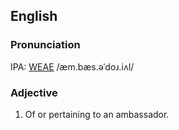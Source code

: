 ==English==
===Pronunciation===
IPA: [[WEAE]] /æm.bæs.əˈdoɹ.iʌl/

===Adjective===
# Of or pertaining to an ambassador.
<!-- material copied from Webster's Revised Unabridged Dictionary (1913) -->
